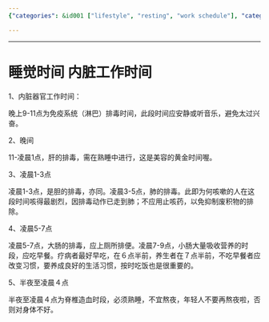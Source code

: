 ```yaml
---
{"categories": &id001 ["lifestyle", "resting", "work schedule"], "category": "Health", "date": "2022-05-19 15:19:22", "description": "This guide outlines the recommended times for various internal organs to perform their detoxification and maintenance functions, such as the immune system's toxin elimination at 9-11pm, liver detoxification between 11pm and 1am, gallbladder detoxification between 1-3am, lung detoxification between 3-5am, and spinal bone blood production during midnight to 4am. The importance of maintaining a regular sleep schedule and healthy habits is emphasized.", "tags": *id001, "title": "睡觉时间 内脏工作时间"}

---
```


------

# 睡觉时间 内脏工作时间

1、内脏器官工作时间：

晚上9-11点为免疫系统（淋巴）排毒时间，此段时间应安静或听音乐，避免太过兴奋。


2、晚间

11-凌晨1点，肝的排毒，需在熟睡中进行，这是美容的黄金时间喔。


3、凌晨1-3点

凌晨1-3点，是胆的排毒，亦同。凌晨3-5点，肺的排毒。此即为何咳嗽的人在这段时间咳得最剧烈，因排毒动作已走到肺；不应用止咳药，以免抑制废积物的排除。

4、凌晨5-7点

凌晨5-7点，大肠的排毒，应上厕所排便。凌晨7-9点，小肠大量吸收营养的时段，应吃早餐。疗病者最好早吃，在６点半前，养生者在７点半前，不吃早餐者应改变习惯，要养成良好的生活习惯，按时吃饭也是很重要的。

5、半夜至凌晨４点

半夜至凌晨４点为脊椎造血时段，必须熟睡，不宜熬夜，年轻人不要再熬夜啦，否则对身体不好。

